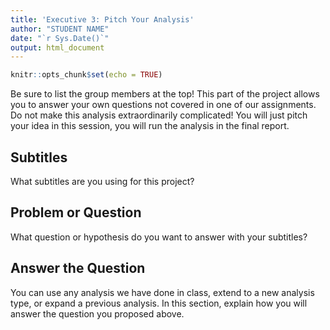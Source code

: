 ```yaml
---
title: 'Executive 3: Pitch Your Analysis'
author: "STUDENT NAME"
date: "`r Sys.Date()`"
output: html_document
---
```


```r
knitr::opts_chunk$set(echo = TRUE)
```

Be sure to list the group members at the top! This part of the project allows you to answer your own questions not covered in one of our assignments. Do not make this analysis extraordinarily complicated! You will just pitch your idea in this session, you will run the analysis in the final report. 

## Subtitles

What subtitles are you using for this project?

## Problem or Question

What question or hypothesis do you want to answer with your subtitles? 

## Answer the Question

You can use any analysis we have done in class, extend to a new analysis type, or expand a previous analysis. In this section, explain how you will answer the question you proposed above. 

